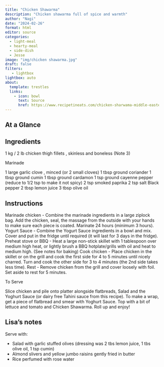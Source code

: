 ```yaml
---
title: "Chicken Shawarma"
description: "Chicken shawarma full of spice and warmth"
author: "Nagi"
date: "2024-02-26"
format: html
editor: source
categories:
  - light-meal
  - hearty-meal
  - side-dish
  - Jesse
image: "img/chicken shawarma.jpg"
draft: false
filters:
   - lightbox
lightbox: auto
about:
  template: trestles
  links:
    - icon: bowl
      text: Source
      href: https://www.recipetineats.com/chicken-sharwama-middle-eastern/
---
```


## At a Glance


## Ingredients

1 kg / 2 lb chicken thigh fillets , skinless and boneless (Note 3)

Marinade

1 large garlic clove , minced (or 2 small cloves)
1 tbsp ground coriander
1 tbsp ground cumin
1 tbsp ground cardamon
1 tsp ground cayenne pepper (reduce to 1/2 tsp to make it not spicy)
2 tsp smoked paprika
2 tsp salt
Black pepper
2 tbsp lemon juice
3 tbsp olive oil

## Instructions

Marinade chicken - Combine the marinade ingredients in a large ziplock bag. Add the chicken, seal, the massage from the outside with your hands to make sure each piece is coated. Marinate 24 hours (minimum 3 hours).
Yogurt Sauce - Combine the Yogurt Sauce ingredients in a bowl and mix. Cover and put in the fridge until required (it will last for 3 days in the fridge).
Preheat stove or BBQ - Heat a large non-stick skillet with 1 tablespoon over medium high heat, or lightly brush a BBQ hotplate/grills with oil and heat to medium high. (See notes for baking)
Cook chicken - Place chicken in the skillet or on the grill and cook the first side for 4 to 5 minutes until nicely charred. Turn and cook the other side for 3 to 4 minutes (the 2nd side takes less time).
Rest - Remove chicken from the grill and cover loosely with foil. Set aside to rest for 5 minutes.

To Serve

Slice chicken and pile onto platter alongside flatbreads, Salad and the Yoghurt Sauce (or dairy free Tahini sauce from this recipe).
To make a wrap, get a piece of flatbread and smear with Yoghurt Sauce. Top with a bit of lettuce and tomato and Chicken Shawarma. Roll up and enjoy!

## Lisa's notes

Serve with: 

- Salad with garlic stuffed olives (dressing was 2 tbs lemon juice, 1 tbs olive oil, 1 tsp cumin)
- Almond slivers and yellow jumbo raisins gently fried in butter
- Rice perfumed with rose water